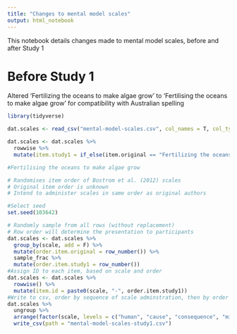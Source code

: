 ---
title: "Changes to mental model scales"
output: html_notebook
---

This notebook details changes made to mental model scales, before and after Study 1

# Before Study 1
Altered 'Fertilizing the oceans to make algae grow' to 'Fertilising the oceans to make algae grow' for compatibility with Australian spelling

```{r}
library(tidyverse)

dat.scales <- read_csv("mental-model-scales.csv", col_names = T, col_types = cols(.default = "c")) #load data

dat.scales <- dat.scales %>%
  rowwise %>%
  mutate(item.study1 = if_else(item.original == "Fertilizing the oceans to make algae grow", "Fertilising the oceans to make algae grow", item.original))

#Fertilising the oceans to make algae grow

```



```{r}
# Randomises item order of Bostrom et al. (2012) scales
# Original item order is unknown
# Intend to administer scales in same order as original authors

#Select seed
set.seed(103642)

# Randomly sample from all rows (without replacement)
# Row order will determine the presentation to participants
dat.scales <- dat.scales %>%
  group_by(scale, add = F) %>%
  mutate(order.item.original = row_number()) %>%
  sample_frac %>%
  mutate(order.item.study1 = row_number())
#Assign ID to each item, based on scale and order
dat.scales <- dat.scales %>%
  rowwise() %>%
  mutate(item.id = paste0(scale, "-", order.item.study1))
#Write to csv, order by sequence of scale adminstration, then by order of items in each scale
dat.scales %>%
  ungroup %>%
  arrange(factor(scale, levels = c("human", "cause", "consequence", "mitigation")) , order.item.study1) %>%
  write_csv(path = "mental-model-scales-study1.csv")
```

